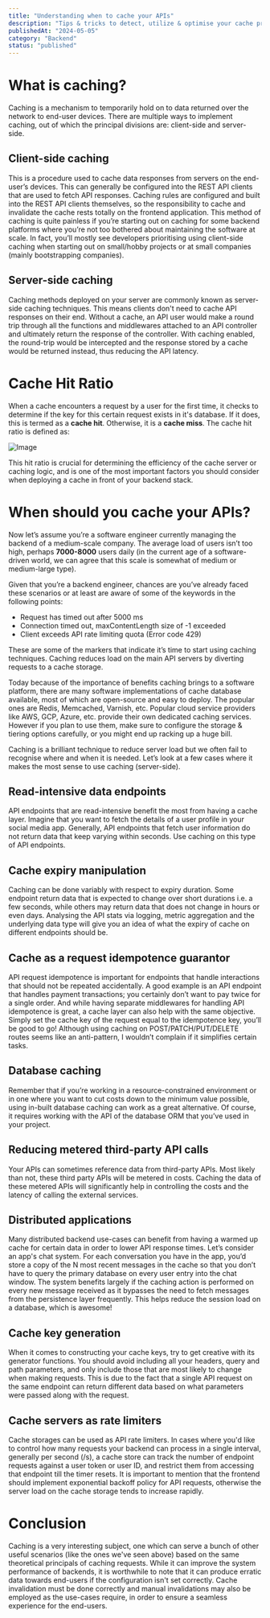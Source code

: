 ```yaml
---
title: "Understanding when to cache your APIs"
description: "Tips & tricks to detect, utilize & optimise your cache practices"
publishedAt: "2024-05-05"
category: "Backend"
status: "published"
---
```




# What is caching?

Caching is a mechanism to temporarily hold on to data returned over the network to end-user devices. There are multiple ways to implement caching, out of which the principal divisions are: client-side and server-side.

## Client-side caching

This is a procedure used to cache data responses from servers on the end-user’s devices. This can generally be configured into the REST API clients that are used to fetch API responses. Caching rules are configured and built into the REST API clients themselves, so the responsibility to cache and invalidate the cache rests totally on the frontend application. This method of caching is quite painless if you’re starting out on caching for some backend platforms where you’re not too bothered about maintaining the software at scale. In fact, you’ll mostly see developers prioritising using client-side caching when starting out on small/hobby projects or at small companies (mainly bootstrapping companies).

## Server-side caching

Caching methods deployed on your server are commonly known as server-side caching techniques. This means clients don't need to cache API responses on their end. Without a cache, an API user would make a round trip through all the functions and middlewares attached to an API controller and ultimately return the response of the controller. With caching enabled, the round-trip would be intercepted and the response stored by a cache would be returned instead, thus reducing the API latency. 

# Cache Hit Ratio

When a cache encounters a request by a user for the first time, it checks to determine if the key for this certain request exists in it's database. If it does, this is termed as a **cache hit**. Otherwise, it is a **cache miss**. The cache hit ratio is defined as:

![Image](/server-side-caching/cache.png)

This hit ratio is crucial for determining the efficiency of the cache server or caching logic, and is one of the most important factors you should consider when deploying a cache in front of your backend stack.

# When should you cache your APIs?

Now let’s assume you’re a software engineer currently managing the backend of a medium-scale company. The average load of users isn’t too high, perhaps **7000-8000** users daily (in the current age of a software-driven world, we can agree that this scale is somewhat of medium or medium-large type).

Given that you’re a backend engineer, chances are you’ve already faced these scenarios or at least are aware of some of the keywords in the following points: 

- Request has timed out after 5000 ms
- Connection timed out, maxContentLength size of -1 exceeded
- Client exceeds API rate limiting quota (Error code 429)

These are some of the markers that indicate it’s time to start using caching techniques. Caching reduces load on the main API servers by diverting requests to a cache storage.

Today because of the importance of benefits caching brings to a software platform, there are many software implementations of cache database available, most of which are open-source and easy to deploy. The popular ones are Redis, Memcached, Varnish, etc. Popular cloud service providers like AWS, GCP, Azure, etc. provide their own dedicated caching services. However if you plan to use them, make sure to configure the storage & tiering options carefully, or you might end up racking up a huge bill. 

Caching is a brilliant technique to reduce server load but we often fail to recognise where and when it is needed. Let’s look at a few cases where it makes the most sense to use caching (server-side).

## Read-intensive data endpoints

API endpoints that are read-intensive benefit the most from having a cache layer. Imagine that you want to fetch the details of a user profile in your social media app. Generally, API endpoints that fetch user information do not return data that keep varying within seconds. Use caching on this type of API endpoints.

## Cache expiry manipulation

Caching can be done variably with respect to expiry duration. Some endpoint return data that is expected to change over short durations i.e. a few seconds, while others may return data that does not change in hours or even days. Analysing the API stats via logging, metric aggregation and the underlying data type will give you an idea of what the expiry of cache on different endpoints should be.

## Cache as a request idempotence guarantor

API request idempotence is important for endpoints that handle interactions that should not be repeated accidentally. A good example is an API endpoint that handles payment transactions; you certainly don’t want to pay twice for a single order. And while having separate middlewares for handling API idempotence is great, a cache layer can also help with the same objective. Simply set the cache key of the request equal to the idempotence key, you’ll be good to go! Although using caching on POST/PATCH/PUT/DELETE routes seems like an anti-pattern, I wouldn’t complain if it simplifies certain tasks.

## Database caching

Remember that if you’re working in a resource-constrained environment or in one where you want to cut costs down to the minimum value possible, using in-built database caching can work as a great alternative. Of course, it requires working with the API of the database ORM that you’ve used in your project.

## Reducing metered third-party API calls

Your APIs can sometimes reference data from third-party APIs. Most likely than not, these third party APIs will be metered in costs. Caching the data of these metered APIs will significantly help in controlling the costs and the latency of calling the external services.

## Distributed applications

Many distributed backend use-cases can benefit from having a warmed up cache for certain data in order to lower API response times. Let’s consider an app's chat system. For each conversation you have in the app, you’d store a copy of the N most recent messages in the cache so that you don’t have to query the primary database on every user entry into the chat window. The system benefits largely if the caching action is performed on every new message received as it bypasses the need to fetch messages from the persistence layer frequently. This helps reduce the session load on a database, which is awesome!

## Cache key generation

When it comes to constructing your cache keys, try to get creative with its generator functions. You should avoid including all your headers, query and path parameters, and only include those that are most likely to change when making requests. This is due to the fact that a single API request on the same endpoint can return different data based on what parameters were passed along with the request.

## Cache servers as rate limiters

Cache storages can be used as API rate limiters. In cases where you'd like to control how many requests your backend can process in a single interval, generally per second (/s), a cache store can track the number of endpoint requests against a user token or user ID, and restrict them from accessing that endpoint till the timer resets. It is important to mention that the frontend should implement exponential backoff policy for API requests, otherwise the server load on the cache storage tends to increase rapidly.


# Conclusion

Caching is a very interesting subject, one which can serve a bunch of other useful scenarios (like the ones we've seen above) based on the same theoretical principals of caching requests. While it can improve the system performance of backends, it is worthwhile to note that it can produce erratic data towards end-users if the configuration isn't set correctly. Cache invalidation must be done correctly and manual invalidations may also be employed as the use-cases require, in order to ensure a seamless experience for the end-users.